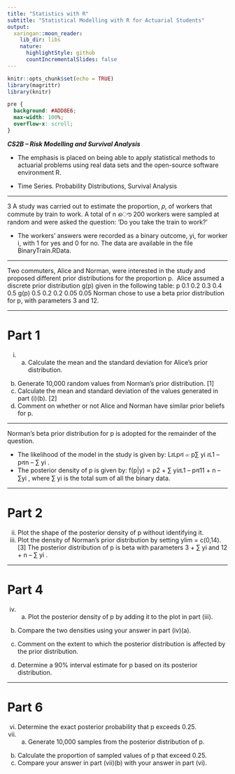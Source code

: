 ```yaml
---
title: "Statistics with R"
subtitle: "Statistical Modelling with R for Actuarial Students"
output:
  xaringan::moon_reader:
    lib_dir: libs
    nature:
      highlightStyle: github
      countIncrementalSlides: false
---
```


```r
knitr::opts_chunk$set(echo = TRUE)
library(magrittr)
library(knitr)


```

```css
pre {
  background: #ADD8E6;
  max-width: 100%;
  overflow-x: scroll;
}
```

***CS2B – Risk Modelling and Survival Analysis ***


* The emphasis is placed on being able to apply statistical methods to actuarial problems using real data sets and the open-source software environment R. 

* Time Series. Probability Distributions, Survival Analysis

---

3 A study was carried out to estimate the proportion, 𝑝, of workers that commute by 
train to work. A total of n ൌ 200 workers were sampled at random and were asked the 
question: ‘Do you take the train to work?’ 

* The workers’ answers were recorded as a 
binary outcome, yi, for worker i, with 1 for yes and 0 for no. The data are available in 
the file BinaryTrain.RData.

---

Two commuters, Alice and Norman, were interested in the study and proposed 
different prior distributions for the proportion p. 
Alice assumed a discrete prior distribution g(p) given in the following table: 
p 0.1 0.2 0.3 0.4 0.5 
g(p) 0.5 0.2 0.2 0.05 0.05 
Norman chose to use a beta prior distribution for p, with parameters 3 and 12. 

---

Part 1
=========================================
(i) (a) Calculate the mean and the standard deviation for Alice’s prior
distribution. 
(b) Generate 10,000 random values from Norman’s prior distribution. [1] 
(c) Calculate the mean and standard deviation of the values generated in
part (i)(b). [2] 
(d) Comment on whether or not Alice and Norman have similar prior 
beliefs for p. 

---


Norman’s beta prior distribution for p is adopted for the remainder of the question. 


* The likelihood of the model in the study is given by: 
Lሺpሻ ∝ p∑ yi ሺ1 – pሻn – ∑ yi . 
* The posterior density of p is given by: 
f(p|y) ∝ p2 + ∑ yiሺ1 – pሻ11 + n – ∑yi ,
where ∑ yi is the total sum of all the binary data. 

---

Part 2
=========================================
(ii) Plot the shape of the posterior density of p without identifying it.  
(iii) Plot the density of Norman’s prior distribution by setting ylim = c(0,14). 
 [3] 
The posterior distribution of p is beta with parameters 3 + ∑ yi and 12 + n – ∑ yi
. 

---

Part 4
=========================================
(iv) (a) Plot the posterior density of p by adding it to the plot in part (iii). 
(b) Compare the two densities using your answer in part (iv)(a). 
(c) Comment on the extent to which the posterior distribution is affected 
by the prior distribution. 

(v) Determine a 90% interval estimate for p based on its posterior distribution. 


---

Part 6
=========================================
(vi) Determine the exact posterior probability that p exceeds 0.25. 
(vii) (a) Generate 10,000 samples from the posterior distribution of p. 
(b) Calculate the proportion of sampled values of p that exceed 0.25. 
(c) Compare your answer in part (vii)(b) with your answer in part (vi). 
